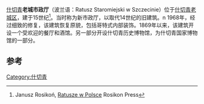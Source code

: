 {{Infobox
|above=什切青老城市政厅
|image1=[[File:Szczecin_05-2017_img05_Rynek.jpg|210px]]
|caption1=
}}
[[什切青|什切青]]'''老城市政厅'''（波兰语：Ratusz Staromiejski w Szczecinie）位于[[什切青老城区|什切青老城区]]，建于15世纪<ref>Janusz Rosikoń, [http://www.rosikonpress.com/dzial_48/towar_karta_4/Ratusze_w_Polsce.html Ratusze w Polsce] {{Wayback|url=http://www.rosikonpress.com/dzial_48/towar_karta_4/Ratusze_w_Polsce.html |date=20160926140928 }} Rosikon Press</ref>。当时称为新市政厅，以取代14世纪的旧建筑。n 1968年，经过细致的修复，该建筑恢复原貌，包括哥特式内部装饰。1869年以来，该建筑开设一个受欢迎的餐厅和酒馆。另一部分开设什切青历史博物馆，为什切青国家博物馆的一部分。

==参考==
{{Reflist}}

{{Commonscat|Town hall in Szczecin}}

{{coord|53|25|28|N|14|33|36|E|source:plwiki_region:PL|display=title}}
[[Category:什切青|Category:什切青]]